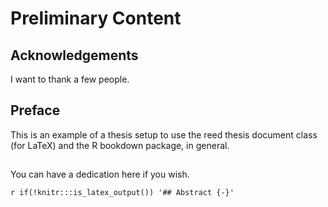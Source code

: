 # Preliminary Content {-}

## Acknowledgements {-}

I want to thank a few people.

## Preface {-}

This is an example of a thesis setup to use the reed thesis document class
(for LaTeX) and the R bookdown package, in general.


## {-}

You can have a dedication here if you wish. 

`r if(!knitr:::is_latex_output()) '## Abstract {-}'`
